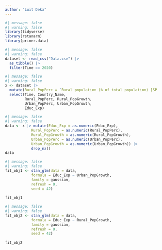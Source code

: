 ```yaml
---
author: "Luit Deka"
---
```


```r
#| message: false
#| warning: false
library(tidyverse)
library(rstanarm)
library(primer.data)
```

```r
#| message: false
#| warning: false
dataset <- read_csv("Data.csv") |>
  as_tibble() |>
  filter(Time == 2020)
```

```r
#| message: false
#| warning: false
x <- dataset |>
  mutate(Rural_PopPerc = `Rural population (% of total population) [SP.RUR.TOTL.ZS]`, Urban_PopPerc = `Urban population (% of total population) [SP.URB.TOTL.IN.ZS]`, Rural_PopGrowth = `Rural population growth (annual %) [SP.RUR.TOTL.ZG]`, Urban_PopGrowth = `Urban population growth (annual %) [SP.URB.GROW]`, Educ_Exp = `Government expenditure on education, total (% of government expenditure) [SE.XPD.TOTL.GB.ZS]`, Country_Name = `Country Name`)|>
  select(Time, Country_Name,
         Rural_PopPerc, Rural_PopGrowth, 
         Urban_PopPerc, Urban_PopGrowth,
         Educ_Exp)
```

```r
#| message: false
#| warning: false
data <- x |> mutate(Educ_Exp = as.numeric(Educ_Exp),
            Rural_PopPerc = as.numeric(Rural_PopPerc),
            Rural_PopGrowth = as.numeric(Rural_PopGrowth),
            Urban_PopPerc = as.numeric(Urban_PopPerc),
            Urban_PopGrowth = as.numeric(Urban_PopGrowth)) |>
            drop_na()
data

```


```r
#| message: false
#| warning: false
fit_obj1 <- stan_glm(data = data,
            formula = Educ_Exp ~ Urban_PopGrowth,
            family = gaussian,
            refresh = 0,
            seed = 42)
  
fit_obj1
```

```r
#| message: false
#| warning: false
fit_obj2 <- stan_glm(data = data,
            formula = Educ_Exp ~ Rural_PopGrowth,
            family = gaussian,
            refresh = 0,
            seed = 42)
  
fit_obj2
```


